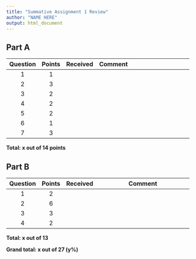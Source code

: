 ```yaml
---
title: "Summative Assignment 1 Review"
author: "NAME HERE"
output: html_document
---
```



## Part A

+----------+--------+----------+----------------------------------------+
| Question | Points | Received | Comment                                |
+:========:+:======:+:========:+:=======================================+
| 1        | 1      |          |                                        |
+----------+--------+----------+----------------------------------------+
| 2        | 3      |          |                                        |
+----------+--------+----------+----------------------------------------+
| 3        | 2      |          |                                        |
+----------+--------+----------+----------------------------------------+
| 4        | 2      |          |                                        |
+----------+--------+----------+----------------------------------------+
| 5        | 2      |          |                                        |
+----------+--------+----------+----------------------------------------+
| 6        | 1      |          |                                        |
+----------+--------+----------+----------------------------------------+
| 7        | 3      |          |                                        |
+----------+--------+----------+----------------------------------------+

**Total: x out of 14 points**

## Part B

+----------+--------+----------+----------------------------------------+
| Question | Points | Received | Comment                                |
+:========:+:======:+:========:+========================================+
| 1        | 2      |          |                                        |
+----------+--------+----------+----------------------------------------+
| 2        | 6      |          |                                        |
+----------+--------+----------+----------------------------------------+
| 3        | 3      |          |                                        |
+----------+--------+----------+----------------------------------------+
| 4        | 2      |          |                                        |
+----------+--------+----------+----------------------------------------+

**Total: x out of 13**

**Grand total: x out of 27 (y%)**

